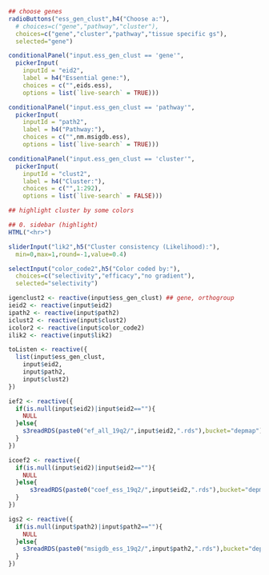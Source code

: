 ```r

## choose genes
radioButtons("ess_gen_clust",h4("Choose a:"),
  # choices=c("gene","pathway","cluster"),
  choices=c("gene","cluster","pathway","tissue specific gs"),  
  selected="gene")

conditionalPanel("input.ess_gen_clust == 'gene'",
  pickerInput(
  	inputId = "eid2",
  	label = h4("Essential gene:"),
  	choices = c("",eids.ess),
  	options = list(`live-search` = TRUE)))

conditionalPanel("input.ess_gen_clust == 'pathway'",
  pickerInput(
  	inputId = "path2",
  	label = h4("Pathway:"),
  	choices = c("",nm.msigdb.ess),
  	options = list(`live-search` = TRUE)))

conditionalPanel("input.ess_gen_clust == 'cluster'",
  pickerInput(
  	inputId = "clust2",
  	label = h4("Cluster:"),
  	choices = c("",1:292),
  	options = list(`live-search` = FALSE)))

## highlight cluster by some colors

## 0. sidebar (highlight)
HTML("<hr>")

sliderInput("lik2",h5("Cluster consistency (Likelihood):"),
  min=0,max=1,round=-1,value=0.4)

selectInput("color_code2",h5("Color coded by:"),
  choices=c("selectivity","efficacy","no gradient"),
  selected="selectivity")

```

```r
igenclust2 <- reactive(input$ess_gen_clust) ## gene, orthogroup
ieid2 <- reactive(input$eid2)
ipath2 <- reactive(input$path2)
iclust2 <- reactive(input$clust2)
icolor2 <- reactive(input$color_code2)
ilik2 <- reactive(input$lik2)

toListen <- reactive({
  list(input$ess_gen_clust,
    input$eid2,
    input$path2,
    input$clust2)
})

ief2 <- reactive({
  if(is.null(input$eid2)|input$eid2==""){
    NULL
  }else{
    s3readRDS(paste0("ef_all_19q2/",input$eid2,".rds"),bucket="depmap")
  }
})

icoef2 <- reactive({
  if(is.null(input$eid2)|input$eid2==""){
    NULL
  }else{
      s3readRDS(paste0("coef_ess_19q2/",input$eid2,".rds"),bucket="depmap")
  }
})

igs2 <- reactive({
  if(is.null(input$path2)|input$path2==""){
    NULL
  }else{
    s3readRDS(paste0("msigdb_ess_19q2/",input$path2,".rds"),bucket="depmap")
  }
})

```
